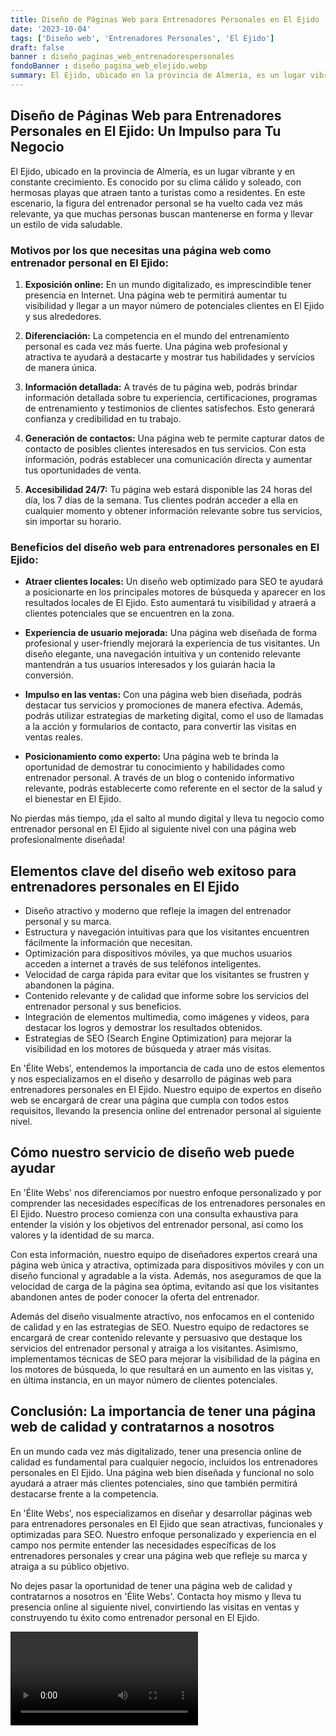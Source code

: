 ```yaml
---
title: Diseño de Páginas Web para Entrenadores Personales en El Ejido
date: '2023-10-04'
tags: ['Diseño web', 'Entrenadores Personales', 'El Ejido']
draft: false
banner : diseño_paginas_web_entrenadorespersonales
fondoBanner : diseño_pagina_web_elejido.webp
summary: El Ejido, ubicado en la provincia de Almería, es un lugar vibrante y en constante crecimiento. Es conocido por su clima cálido y soleado, con hermosas playas que atraen tanto a turistas como a residentes. En este escenario, la figura del entrenador personal se ha vuelto cada vez más relevante, ya que muchas personas buscan mantenerse en forma y llevar un estilo de vida saludable.
---
```


## Diseño de Páginas Web para Entrenadores Personales en El Ejido: Un Impulso para Tu Negocio

El Ejido, ubicado en la provincia de Almería, es un lugar vibrante y en constante crecimiento. Es conocido por su clima cálido y soleado, con hermosas playas que atraen tanto a turistas como a residentes. En este escenario, la figura del entrenador personal se ha vuelto cada vez más relevante, ya que muchas personas buscan mantenerse en forma y llevar un estilo de vida saludable.

### Motivos por los que necesitas una página web como entrenador personal en El Ejido:

1. **Exposición online:** En un mundo digitalizado, es imprescindible tener presencia en Internet. Una página web te permitirá aumentar tu visibilidad y llegar a un mayor número de potenciales clientes en El Ejido y sus alrededores.

2. **Diferenciación:** La competencia en el mundo del entrenamiento personal es cada vez más fuerte. Una página web profesional y atractiva te ayudará a destacarte y mostrar tus habilidades y servicios de manera única.

3. **Información detallada:** A través de tu página web, podrás brindar información detallada sobre tu experiencia, certificaciones, programas de entrenamiento y testimonios de clientes satisfechos. Esto generará confianza y credibilidad en tu trabajo.

4. **Generación de contactos:** Una página web te permite capturar datos de contacto de posibles clientes interesados en tus servicios. Con esta información, podrás establecer una comunicación directa y aumentar tus oportunidades de venta.

5. **Accesibilidad 24/7:** Tu página web estará disponible las 24 horas del día, los 7 días de la semana. Tus clientes podrán acceder a ella en cualquier momento y obtener información relevante sobre tus servicios, sin importar su horario.

### Beneficios del diseño web para entrenadores personales en El Ejido:

- **Atraer clientes locales:** Un diseño web optimizado para SEO te ayudará a posicionarte en los principales motores de búsqueda y aparecer en los resultados locales de El Ejido. Esto aumentará tu visibilidad y atraerá a clientes potenciales que se encuentren en la zona.

- **Experiencia de usuario mejorada:** Una página web diseñada de forma profesional y user-friendly mejorará la experiencia de tus visitantes. Un diseño elegante, una navegación intuitiva y un contenido relevante mantendrán a tus usuarios interesados y los guiarán hacia la conversión.

- **Impulso en las ventas:** Con una página web bien diseñada, podrás destacar tus servicios y promociones de manera efectiva. Además, podrás utilizar estrategias de marketing digital, como el uso de llamadas a la acción y formularios de contacto, para convertir las visitas en ventas reales.

- **Posicionamiento como experto:** Una página web te brinda la oportunidad de demostrar tu conocimiento y habilidades como entrenador personal. A través de un blog o contenido informativo relevante, podrás establecerte como referente en el sector de la salud y el bienestar en El Ejido.

No pierdas más tiempo, ¡da el salto al mundo digital y lleva tu negocio como entrenador personal en El Ejido al siguiente nivel con una página web profesionalmente diseñada!

<GifSeo />

<Cta />

## Elementos clave del diseño web exitoso para entrenadores personales en El Ejido

- Diseño atractivo y moderno que refleje la imagen del entrenador personal y su marca.
- Estructura y navegación intuitivas para que los visitantes encuentren fácilmente la información que necesitan.
- Optimización para dispositivos móviles, ya que muchos usuarios acceden a internet a través de sus teléfonos inteligentes.
- Velocidad de carga rápida para evitar que los visitantes se frustren y abandonen la página.
- Contenido relevante y de calidad que informe sobre los servicios del entrenador personal y sus beneficios.
- Integración de elementos multimedia, como imágenes y videos, para destacar los logros y demostrar los resultados obtenidos.
- Estrategias de SEO (Search Engine Optimization) para mejorar la visibilidad en los motores de búsqueda y atraer más visitas.

En 'Élite Webs', entendemos la importancia de cada uno de estos elementos y nos especializamos en el diseño y desarrollo de páginas web para entrenadores personales en El Ejido. Nuestro equipo de expertos en diseño web se encargará de crear una página que cumpla con todos estos requisitos, llevando la presencia online del entrenador personal al siguiente nivel.

## Cómo nuestro servicio de diseño web puede ayudar

En 'Élite Webs' nos diferenciamos por nuestro enfoque personalizado y por comprender las necesidades específicas de los entrenadores personales en El Ejido. Nuestro proceso comienza con una consulta exhaustiva para entender la visión y los objetivos del entrenador personal, así como los valores y la identidad de su marca.

Con esta información, nuestro equipo de diseñadores expertos creará una página web única y atractiva, optimizada para dispositivos móviles y con un diseño funcional y agradable a la vista. Además, nos aseguramos de que la velocidad de carga de la página sea óptima, evitando así que los visitantes abandonen antes de poder conocer la oferta del entrenador.

Además del diseño visualmente atractivo, nos enfocamos en el contenido de calidad y en las estrategias de SEO. Nuestro equipo de redactores se encargará de crear contenido relevante y persuasivo que destaque los servicios del entrenador personal y atraiga a los visitantes. Asimismo, implementamos técnicas de SEO para mejorar la visibilidad de la página en los motores de búsqueda, lo que resultará en un aumento en las visitas y, en última instancia, en un mayor número de clientes potenciales.

## Conclusión: La importancia de tener una página web de calidad y contratarnos a nosotros

En un mundo cada vez más digitalizado, tener una presencia online de calidad es fundamental para cualquier negocio, incluidos los entrenadores personales en El Ejido. Una página web bien diseñada y funcional no solo ayudará a atraer más clientes potenciales, sino que también permitirá destacarse frente a la competencia.

En 'Élite Webs', nos especializamos en diseñar y desarrollar páginas web para entrenadores personales en El Ejido que sean atractivas, funcionales y optimizadas para SEO. Nuestro enfoque personalizado y experiencia en el campo nos permite entender las necesidades específicas de los entrenadores personales y crear una página web que refleje su marca y atraiga a su público objetivo.

No dejes pasar la oportunidad de tener una página web de calidad y contratarnos a nosotros en 'Élite Webs'. Contacta hoy mismo y lleva tu presencia online al siguiente nivel, convirtiendo las visitas en ventas y construyendo tu éxito como entrenador personal en El Ejido.

<Video />

<CtaBot job='Entrenadores Personales' city='El Ejido'/>

<Gmaps query='El Ejido+españa+maps' />
